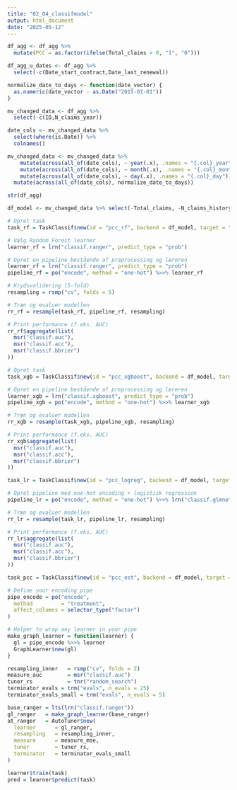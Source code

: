```yaml
---
title: "02_04_classifmodel"
output: html_document
date: "2025-05-12"
---
```


```r
df_agg <- df_agg %>%
  mutate(PCC = as.factor(ifelse(Total_claims > 0, "1", "0")))
```

```r
df_agg_u_dates <- df_agg %>%
  select(-c(Date_start_contract,Date_last_renewal))
```


```r
normalize_date_to_days <- function(date_vector) {
  as.numeric(date_vector - as.Date("2015-01-01"))
}

mv_changed_data <- df_agg %>%
  select(-c(ID,N_claims_year)) 

date_cols <- mv_changed_data %>%
  select(where(is.Date)) %>%
  colnames()

mv_changed_data <- mv_changed_data %>%
    mutate(across(all_of(date_cols), ~ year(.x), .names = "{.col}_year")) %>%
    mutate(across(all_of(date_cols), ~ month(.x), .names = "{.col}_month")) %>%
    mutate(across(all_of(date_cols), ~ day(.x), .names = "{.col}_day")) %>%
  mutate(across(all_of(date_cols), normalize_date_to_days))
```

```r
str(df_agg)
```



```r
df_model <- mv_changed_data %>% select(-Total_claims, -N_claims_history, -R_Claims_history)

# Opret task
task_rf = TaskClassif$new(id = "pcc_rf", backend = df_model, target = "PCC", positive = "1")

# Vælg Random Forest learner
learner_rf = lrn("classif.ranger", predict_type = "prob")

# Opret en pipeline bestående af preprocessing og læreren
learner_rf = lrn("classif.ranger", predict_type = "prob")
pipeline_rf = po("encode", method = "one-hot") %>>% learner_rf

# Krydsvalidering (5-fold)
resampling = rsmp("cv", folds = 5)

# Træn og evaluer modellen
rr_rf = resample(task_rf, pipeline_rf, resampling)

# Print performance (f.eks. AUC)
rr_rf$aggregate(list(
  msr("classif.auc"),
  msr("classif.acc"),
  msr("classif.bbrier")
))
```

```r
# Opret task
task_xgb = TaskClassif$new(id = "pcc_xgboost", backend = df_model, target = "PCC", positive = "1")

# Opret en pipeline bestående af preprocessing og læreren
learner_xgb = lrn("classif.xgboost", predict_type = "prob")
pipeline_xgb = po("encode", method = "one-hot") %>>% learner_xgb

# Træn og evaluer modellen
rr_xgb = resample(task_xgb, pipeline_xgb, resampling)

# Print performance (f.eks. AUC)
rr_xgb$aggregate(list(
  msr("classif.auc"),
  msr("classif.acc"),
  msr("classif.bbrier")
))
```

```r
task_lr = TaskClassif$new(id = "pcc_logreg", backend = df_model, target = "PCC", positive = "1")

# Opret pipeline med one-hot encoding + logistisk regression
pipeline_lr = po("encode", method = "one-hot") %>>% lrn("classif.glmnet", predict_type = "prob")

# Træn og evaluer modellen
rr_lr = resample(task_lr, pipeline_lr, resampling)

# Print performance (f.eks. AUC)
rr_lr$aggregate(list(
  msr("classif.auc"),
  msr("classif.acc"),
  msr("classif.bbrier")
))
```


```r
task_pcc = TaskClassif$new(id = "pcc_est", backend = df_model, target = "PCC", positive = "1")

# Define your encoding pipe
pipe_encode = po("encode",
  method         = "treatment",
  affect_columns = selector_type("factor")
)

# Helper to wrap any learner in your pipe
make_graph_learner = function(learner) {
  gl = pipe_encode %>>% learner
  GraphLearner$new(gl)
}

resampling_inner   = rsmp("cv", folds = 2)
measure_auc        = msr("classif.auc")
tuner_rs           = tnr("random_search")
terminator_evals = trm("evals", n_evals = 25)
terminator_evals_small = trm("evals", n_evals = 5)

base_ranger = lts(lrn("classif.ranger"))
gl_ranger   = make_graph_learner(base_ranger)
at_ranger   = AutoTuner$new(
  learner      = gl_ranger,
  resampling   = resampling_inner,
  measure      = measure_mse,
  tuner        = tuner_rs,
  terminator   = terminator_evals_small
)


```



```r
learner$train(task)
pred = learner$predict(task)
```

